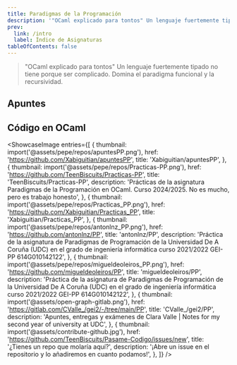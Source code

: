 ```yaml
---
title: Paradigmas de la Programación
description: '"OCaml explicado para tontos" Un lenguaje fuertemente tipado no tiene porque ser complicado. Domina el paradigma funcional y la recursividad.'
prev:
  link: /intro
  label: Índice de Asignaturas
tableOfContents: false
---
```



> "OCaml explicado para tontos" Un lenguaje fuertemente tipado no tiene porque ser complicado. Domina el paradigma funcional y la recursividad.

## Apuntes

<LinkCard
  title="1. El compilador y OCaml"
  href="/pepe/apuntes/1-el_compilador_y_ocaml/"
  description=""
/>
<LinkCard
  title="2. Listas y Excepciones"
  href="/pepe/apuntes/2-listas_y_excepciones/"
  description=""
/>
<LinkCard
  title="3. Árboles"
  href="/pepe/apuntes/3-arboles/"
  description=""
/>
<LinkCard
  title="4. Tipos"
  href="/pepe/apuntes/4-tipos/"
  description=""
/>
<LinkCard
  title="5. Paradigma Imperativo"
  href="/pepe/apuntes/5-paradigma_imperativo/"
  description=""
/>
<LinkCard
  title="6. Orientación a Objetos"
  href="/pepe/apuntes/6-orientacion_a_objetos/"
  description=""
/>

## Código en OCaml

<ShowcaseImage
  entries={[
    {
      thumbnail: import('@assets/pepe/repos/apuntesPP.png'),
      href: 'https://github.com/Xabiguitian/apuntesPP',
      title: 'Xabiguitian/apuntesPP',
    },
    {
      thumbnail: import('@assets/pepe/repos/Practicas-PP.png'),
      href: 'https://github.com/TeenBiscuits/Practicas-PP',
      title: 'TeenBiscuits/Practicas-PP',
      description: 'Prácticas de la asignatura Paradigmas de la Programación en OCaml. Curso 2024/2025. No es mucho, pero es trabajo honesto',
    },
    {
      thumbnail: import('@assets/pepe/repos/Practicas_PP.png'),
      href: 'https://github.com/Xabiguitian/Practicas_PP',
      title: 'Xabiguitian/Practicas_PP',
    },
    {
      thumbnail: import('@assets/pepe/repos/antonlnz_PP.png'),
      href: 'https://github.com/antonlnz/PP',
      title: 'antonlnz/PP',
      description: 'Práctica de la asignatura de Paradigmas de Programación de la Universidad De A Coruña (UDC) en el grado de ingeniería informática curso 2021/2022 GEI-PP 614G010142122',
    },
    {
      thumbnail: import('@assets/pepe/repos/migueldeoleiros_PP.png'),
      href: 'https://github.com/migueldeoleiros/PP',
      title: 'migueldeoleiros/PP',
      description: 'Práctica de la asignatura de Paradigmas de Programación de la Universidad De A Coruña (UDC) en el grado de ingeniería informática curso 2021/2022 GEI-PP 614G010142122',
    },
    {
      thumbnail: import('@assets/open-graph-gitlab.png'),
      href: 'https://gitlab.com/CValle_/gei2/-/tree/main/PP',
      title: 'CValle_/gei2/PP',
      description: 'Apuntes, entregas y exámenes de Clara Valle | Notes for my second year of university at UDC',
    },
    {
      thumbnail: import('@assets/contribute-github.jpg'),
      href: 'https://github.com/TeenBiscuits/Pasame-Codigo/issues/new',
      title: '¿Tienes un repo que molaría aquí?',
      description: '¡Abre un issue en el repositorio y lo añadiremos en cuanto podamos!',
    },
  ]}
/>
